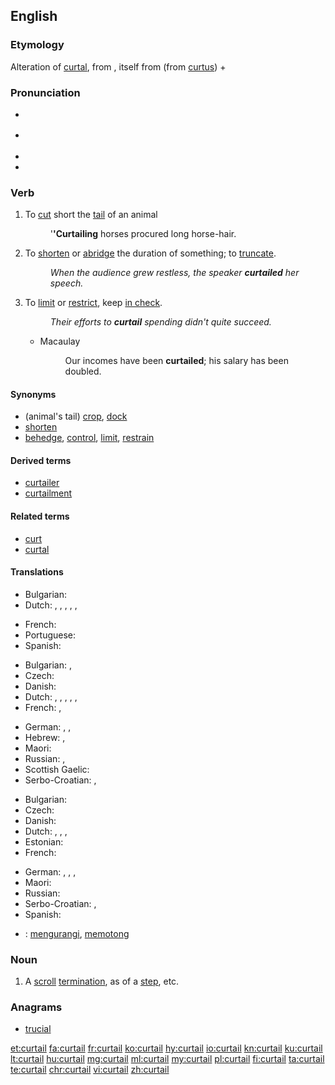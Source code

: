 ==English==
{{was wotd|2007|August|30}}

===Etymology===
Alteration of [[curtal]], from {{etyl|fro|en}} {{term|courtault||which has been shortened|lang=fro}}, itself from {{term|court||short}} (from {{etyl|la|en}} [[curtus]])  + {{term||-ault}}

===Pronunciation===
* {{a|RP}} {{IPA|/kɜːˈteɪl/}}
* {{a|US}} {{IPA|/kɚˈteɪl/}}
* {{audio|en-us-curtail.ogg|Audio (US)|lang=en}}
* {{rhymes|eɪl}}

===Verb===
{{en-verb}}

# {{context|transitive|obsolete|lang=en}} To [[cut]] short the [[tail]] of an animal
#: '''''Curtailing''' horses procured long horse-hair.
# {{context|transitive|lang=en}} To [[shorten]] or [[abridge]] the duration of something; to [[truncate]].
#: ''When the audience grew restless, the speaker '''curtailed''' her speech.''
# {{context|transitive|figuratively|lang=en}} To [[limit]] or [[restrict]], keep [[in check]].
#: ''Their efforts to '''curtail''' spending didn't quite succeed.''
#* Macaulay
#*: Our incomes have been '''curtailed'''; his salary has been doubled.

====Synonyms====
* (animal's tail) [[crop]], [[dock]]
* [[shorten]]
* [[behedge]], [[control]], [[limit]], [[restrain]]

====Derived terms====
* [[curtailer]]
* [[curtailment]]

====Related terms====
* [[curt]]
* [[curtal]]

====Translations====
{{trans-top|to cut short an animal's tail}}
* Bulgarian: {{t+|bg|подрязвам}}
* Dutch: {{t|nl|beknotten}}, {{t+|nl|knotten}}, {{t+|nl|kortwieken}}, {{t+|nl|bekorten}}, {{t|nl|inkorten}}, {{t+|nl|verkorten}}
{{trans-mid}}
* French: {{t+|fr|écourter}}
* Portuguese: {{t+|pt|tosar}}
* Spanish: {{t+|es|truncar}}
{{trans-bottom}}

{{trans-top|to shorten or abridge}}
* Bulgarian: {{t+|bg|скъсявам}}, {{t+|bg|съкращавам}}
* Czech: {{t+|cs|zkrátit}}
* Danish: {{t|da|forkorte}}
* Dutch: {{t|nl|beknotten}}, {{t+|nl|knotten}}, {{t+|nl|kortwieken}}, {{t+|nl|bekorten}}, {{t|nl|inkorten}}, {{t+|nl|verkorten}}
* French: {{t+|fr|écourter}}, {{t+|fr|abréger}}
{{trans-mid}}
* German: {{t+|de|beschneiden}}, {{t+|de|stutzen}}, {{t+|de|verkürzen}}
* Hebrew: {{t|he|קיצר|alt=קִצֵּר|tr=kitsér}}, {{t|he|צִמְצֵם|tr=tsimtsém}}
* Maori: {{t|mi|auporo}}
* Russian: {{t+|ru|сокращать}}, {{t+|ru|урезать}}
* Scottish Gaelic: {{t|gd|giorraich}}
* Serbo-Croatian: {{t|sh|skratiti}}, {{t|sh|smanjiti}}
{{trans-bottom}}

{{trans-top|to limit or restrict}}
* Bulgarian: {{t+|bg|ограничавам}}
* Czech: {{t|cs|omezit}}
* Danish: {{t|da|begrænse}}
* Dutch: {{t|nl|beknotten}}, {{t|nl|kort houden}}, {{t+|nl|kortwieken}}, {{t+|nl|beperken}}
* Estonian: {{t|et|piirama}}
* French: {{t+|fr|restreindre}}
{{trans-mid}}
* German: {{t+|de|beschränken}}, {{t+|de|beschneiden}}, {{t|de|drosseln}}, {{t+|de|kürzen}}
* Maori: {{t|mi|totope}}
* Russian: {{t|ru|органичивать}}
* Serbo-Croatian: {{t|sh|ograničiti}}, {{t|sh|stegnuti}}
* Spanish: {{t+|es|limitar}}
{{trans-bottom}}

{{checktrans-top}}
* {{ttbc|id}}: [[kurang|mengurangi]], [[potong|memotong]]
{{trans-bottom}}

===Noun===
{{en-noun}}

# {{context|architecture|lang=en}} A [[scroll]] [[termination]], as of a [[step]], etc.

===Anagrams===
* [[trucial#English|trucial]]

[[et:curtail]]
[[fa:curtail]]
[[fr:curtail]]
[[ko:curtail]]
[[hy:curtail]]
[[io:curtail]]
[[kn:curtail]]
[[ku:curtail]]
[[lt:curtail]]
[[hu:curtail]]
[[mg:curtail]]
[[ml:curtail]]
[[my:curtail]]
[[pl:curtail]]
[[fi:curtail]]
[[ta:curtail]]
[[te:curtail]]
[[chr:curtail]]
[[vi:curtail]]
[[zh:curtail]]